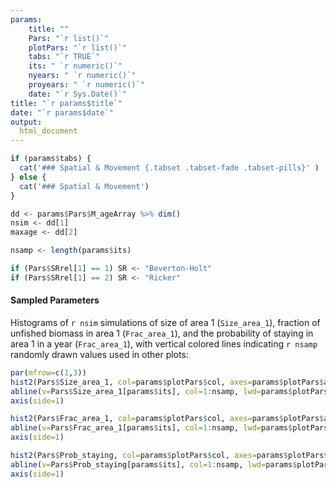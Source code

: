 ```yaml
---
params: 
    title: ""
    Pars: "`r list()`"
    plotPars: "`r list()`"
    tabs: "`r TRUE`"
    its: " `r numeric()`"
    nyears: " `r numeric()`"
    proyears: " `r numeric()`"
    date: "`r Sys.Date()`"
title: "`r params$title`"
date: "`r params$date`"
output:
  html_document
---
```



```r
if (params$tabs) {
  cat('### Spatial & Movement {.tabset .tabset-fade .tabset-pills}' )
} else {
  cat('### Spatial & Movement')
}

dd <- params$Pars$M_ageArray %>% dim()
nsim <- dd[1]
maxage <- dd[2]

nsamp <- length(params$its)

if (Pars$SRrel[1] == 1) SR <- "Beverton-Holt"
if (Pars$SRrel[1] == 2) SR <- "Ricker"

```

#### Sampled Parameters 
Histograms of `r nsim` simulations of size of area 1 (`Size_area_1`), fraction of unfished biomass in area 1 (`Frac_area_1`), and the probability of staying in area 1 in a year (`Frac_area_1`), with vertical colored lines indicating `r nsamp` randomly drawn values used in other plots:

```r
par(mfrow=c(1,3))
hist2(Pars$Size_area_1, col=params$plotPars$col, axes=params$plotPars$axes, main="Size_area_1", breaks=params$plotPars$breaks)
abline(v=Pars$Size_area_1[params$its], col=1:nsamp, lwd=params$plotPars$lwd)
axis(side=1)  

hist2(Pars$Frac_area_1, col=params$plotPars$col, axes=params$plotPars$axes, main="Frac_area_1", breaks=params$plotPars$breaks)
abline(v=Pars$Frac_area_1[params$its], col=1:nsamp, lwd=params$plotPars$lwd)
axis(side=1) 

hist2(Pars$Prob_staying, col=params$plotPars$col, axes=params$plotPars$axes, main="Prob_staying", breaks=params$plotPars$breaks)
abline(v=Pars$Prob_staying[params$its], col=1:nsamp, lwd=params$plotPars$lwd)
axis(side=1)

```

